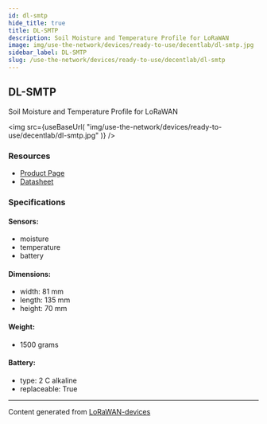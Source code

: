 ```yaml
---
id: dl-smtp
hide_title: true
title: DL-SMTP
description: Soil Moisture and Temperature Profile for LoRaWAN
image: img/use-the-network/devices/ready-to-use/decentlab/dl-smtp.jpg
sidebar_label: DL-SMTP
slug: /use-the-network/devices/ready-to-use/decentlab/dl-smtp
---
```



## DL-SMTP

Soil Moisture and Temperature Profile for LoRaWAN

<img
src={useBaseUrl(
"img/use-the-network/devices/ready-to-use/decentlab/dl-smtp.jpg"
)}
/>

### Resources

- [Product Page](https://www.decentlab.com/products/soil-moisture-and-temperature-profile-for-lorawan)
- [Datasheet](https://cdn.decentlab.com/download/datasheets/Decentlab-DL-SMTP-datasheet.pdf)

### Specifications

#### Sensors:
- moisture
- temperature
- battery
#### Dimensions:
- width: 81 mm
- length: 135 mm
- height: 70 mm
#### Weight: 
- 1500 grams
#### Battery: 
- type: 2 C alkaline
- replaceable: True



---
Content generated from [LoRaWAN-devices](https://github.com/TheThingsNetwork/lorawan-devices)